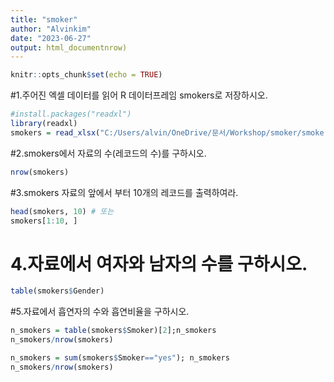 ```yaml
---
title: "smoker"
author: "Alvinkim"
date: "2023-06-27"
output: html_documentnrow)
---
```


```r
knitr::opts_chunk$set(echo = TRUE)
```

#1.주어진 엑셀 데이터를 읽어 R 데이터프레임 smokers로 저장하시오.

```r
#install.packages("readxl")
library(readxl)
smokers = read_xlsx("C:/Users/alvin/OneDrive/문서/Workshop/smoker/smoke.xlsx")
```

#2.smokers에서 자료의 수(레코드의 수)를 구하시오.

```r
nrow(smokers)
```
#3.smokers 자료의 앞에서 부터 10개의 레코드를 출력하여라.

```r
head(smokers, 10) # 또는
smokers[1:10, ]
```
# 4.자료에서 여자와 남자의 수를 구하시오.
```r
table(smokers$Gender)
```
#5.자료에서 흡연자의 수와 흡연비율을 구하시오.

```r
n_smokers = table(smokers$Smoker)[2];n_smokers
n_smokers/nrow(smokers)
```

```r
n_smokers = sum(smokers$Smoker=="yes"); n_smokers
n_smokers/nrow(smokers)
```


